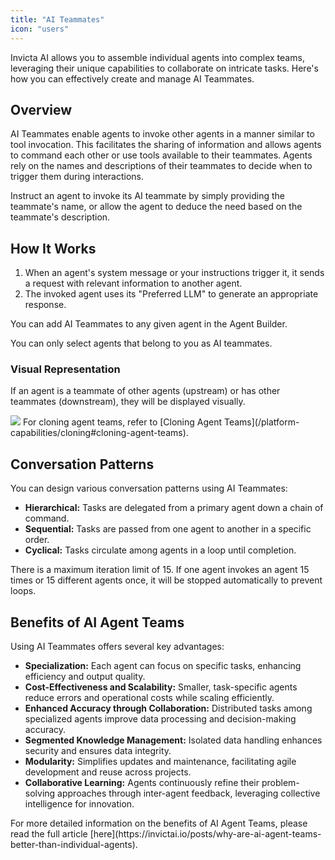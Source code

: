 ```yaml
---
title: "AI Teammates"
icon: "users"
---
```


Invicta AI allows you to assemble individual agents into complex teams, leveraging their unique capabilities to collaborate on intricate tasks. Here's how you can effectively create and manage AI Teammates.

## Overview

AI Teammates enable agents to invoke other agents in a manner similar to tool invocation. This facilitates the sharing of information and allows agents to command each other or use tools available to their teammates. Agents rely on the names and descriptions of their teammates to decide when to trigger them during interactions.

<Info>
  Instruct an agent to invoke its AI teammate by simply providing the teammate's
  name, or allow the agent to deduce the need based on the teammate's
  description.
</Info>

## How It Works

1. When an agent's system message or your instructions trigger it, it sends a request with relevant information to another agent.
2. The invoked agent uses its "Preferred LLM" to generate an appropriate response.

<Check>You can add AI Teammates to any given agent in the Agent Builder.</Check>

<Note>You can only select agents that belong to you as AI teammates.</Note>

### Visual Representation

If an agent is a teammate of other agents (upstream) or has other teammates (downstream), they will be displayed visually.

<Frame>
  <img src="/ai-agents/ai-team.png" style={{ borderRadius: "0.5rem" }} />
</Frame>

<Info>
  For cloning agent teams, refer to [Cloning Agent
  Teams](/platform-capabilities/cloning#cloning-agent-teams).
</Info>

## Conversation Patterns

You can design various conversation patterns using AI Teammates:

- **Hierarchical:** Tasks are delegated from a primary agent down a chain of command.
- **Sequential:** Tasks are passed from one agent to another in a specific order.
- **Cyclical:** Tasks circulate among agents in a loop until completion.

<Warning>
  There is a maximum iteration limit of 15. If one agent invokes an agent 15
  times or 15 different agents once, it will be stopped automatically to prevent
  loops.
</Warning>

## Benefits of AI Agent Teams

Using AI Teammates offers several key advantages:

- **Specialization:** Each agent can focus on specific tasks, enhancing efficiency and output quality.
- **Cost-Effectiveness and Scalability:** Smaller, task-specific agents reduce errors and operational costs while scaling efficiently.
- **Enhanced Accuracy through Collaboration:** Distributed tasks among specialized agents improve data processing and decision-making accuracy.
- **Segmented Knowledge Management:** Isolated data handling enhances security and ensures data integrity.
- **Modularity:** Simplifies updates and maintenance, facilitating agile development and reuse across projects.
- **Collaborative Learning:** Agents continuously refine their problem-solving approaches through inter-agent feedback, leveraging collective intelligence for innovation.

<Info>
  For more detailed information on the benefits of AI Agent Teams, please read
  the full article
  [here](https://invictai.io/posts/why-are-ai-agent-teams-better-than-individual-agents).
</Info>
